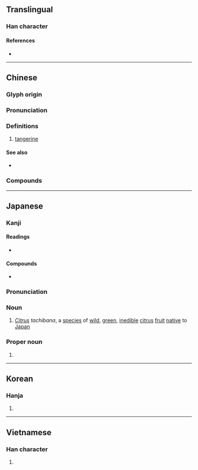{{also|桔}}
{{character info/new}}
==Translingual==

===Han character===
{{Han char|rn=75|rad=木|as=12|sn=16|four=47927|canj=DNHB|ids=⿰木矞}}

====References====
* {{Han ref|kx=0553.270|dkj=15551|dj=0942.100|hdz=21297.080|uh=6A58|ud=27224|bh=BEEF|bd=48879}}

----

==Chinese==
{{zh-forms}}

===Glyph origin===
{{Han etym}}

===Pronunciation===
{{zh-pron
|m=jú
|c=gwat1
|mn=qz,tw,xm:kiat/zz:kit
|mn_note=kiat/kit - vernacular (俗), 桔 is used in Taiwan
|mc=y
|oc=y
|ma=
|cat=n
}}

===Definitions===
{{zh-hanzi}}

# [[tangerine]]

====See also====
* {{zh-l|桔}}

===Compounds===
{{zh-der|橘柑|橘紅|橘黃|橘絡|橘子|千頭橘奴|南橘北枳|懷橘|柑橘|橘井|橘化為枳|橘奴|橘河 |橘皮|橘酒|橘頌|橘餅|福橘|蜜橘|越橘|金橘}}

----

==Japanese==

===Kanji===
{{ja-kanji|grade=|rs=木12}}

====Readings====
* {{ja-readings|goon=[[きち]] (kichi)|kanon=[[きつ]] (kitsu)|kun=[[たちばな]] (tachibana)}}

====Compounds====
* {{ja-r|柑橘類|かんきつるい}}

===Pronunciation===
{{ja-kanjitab|yomi=k|たちばな}}
{{wikipedia|Tachibana}}
{{wikipedia|lang=ja|橘 (曖昧さ回避)}}
{{ja-pron|acc=2|y=k|たちばな}}

===Noun===
{{wikipedia|lang=ja|タチバナ}}
{{ja-noun|たちばな|タチバナ}}

# ''[[Citrus]] tachibana'', a [[species]] of [[wild]], [[green]], [[inedible]] [[citrus]] [[fruit]] [[native]] to [[Japan]]

===Proper noun===
{{ja-pos|proper|たちばな}}

# {{surname|lang=ja|sort=たちばな}}

{{topics|ja|Citrus subfamily plants|Japan|sort=たちばな}}

----

==Korean==

===Hanja===
{{ko-hanja|hangeul=귤|eumhun=|rv=gyul|mr=kyul|y=kyul}}

# {{defn|lang=ko|sort=木12}}

----

==Vietnamese==

===Han character===
{{vi-hantu|[[quất]], [[quít]], [[quầng]], [[quắt]]|rs=木12}}

# {{defn|lang=vi|sort=木12}}